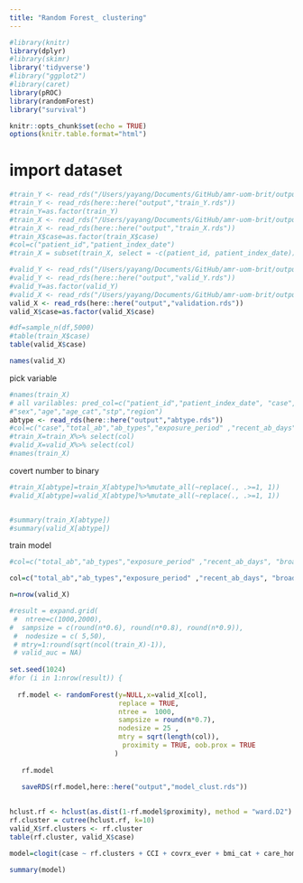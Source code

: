 ```yaml
---
title: "Random Forest_ clustering"
---
```


```r
#library(knitr)
library(dplyr)
#library(skimr)
library('tidyverse')
#library("ggplot2")
#library(caret)
library(pROC)
library(randomForest)
library("survival")

knitr::opts_chunk$set(echo = TRUE)
options(knitr.table.format="html")

```

# import dataset
```r
#train_Y <- read_rds("/Users/yayang/Documents/GitHub/amr-uom-brit/output/train_Y.rds")
#train_Y <- read_rds(here::here("output","train_Y.rds"))
#train_Y=as.factor(train_Y)
#train_X <- read_rds("/Users/yayang/Documents/GitHub/amr-uom-brit/output/train_X.rds")
#train_X <- read_rds(here::here("output","train_X.rds"))
#train_X$case=as.factor(train_X$case)
#col=c("patient_id","patient_index_date")
#train_X = subset(train_X, select = -c(patient_id, patient_index_date))

#valid_Y <- read_rds("/Users/yayang/Documents/GitHub/amr-uom-brit/output/valid_Y.rds")
#valid_Y <- read_rds(here::here("output","valid_Y.rds"))
#valid_Y=as.factor(valid_Y)
#valid_X <- read_rds("/Users/yayang/Documents/GitHub/amr-uom-brit/output/valid_X.rds")
valid_X <- read_rds(here::here("output","validation.rds"))
valid_X$case=as.factor(valid_X$case)

#df=sample_n(df,5000)
#table(train_X$case)
table(valid_X$case)

names(valid_X)
```


pick variable
```r
#names(train_X)
# all varilables: pred_col=c("patient_id","patient_index_date", "case","total_ab","interval_sd" ,  "ab_prescriptions","ab_types","prescribe_times","exposure_period","recent_ab_days", "broad_prop" ,"broad_ab_prescriptions","interval_mean","interval_sd","interval_CV","length_mean", "length_sd", "length_CV","prescribe_time_0","prescribe_time_1","prescribe_time_2","prescribe_time_3",col,"AB_1_type""AB_6wk_type" ,"interval_med" "length_med" ,"ab_6w_binary" , "AB_6wk")
#"sex","age","age_cat","stp","region")
abtype <- read_rds(here::here("output","abtype.rds"))
#col=c("case","total_ab","ab_types","exposure_period" ,"recent_ab_days", "broad_prop" ,"interval_med" , "interval_CV","length_CV","lenght_mean",abtype)
#train_X=train_X%>% select(col)
#valid_X=valid_X%>% select(col)
#names(train_X)
```

covert number to binary
```r

#train_X[abtype]=train_X[abtype]%>%mutate_all(~replace(., .>=1, 1)) 
#valid_X[abtype]=valid_X[abtype]%>%mutate_all(~replace(., .>=1, 1)) 


#summary(train_X[abtype])
#summary(valid_X[abtype])
```


train model
```r

#col=c("total_ab","ab_types","exposure_period" ,"recent_ab_days", "broad_prop","interval_mean" , "interval_CV",abtype)

col=c("total_ab","ab_types","exposure_period" ,"recent_ab_days", "broad_prop" ,"interval_med" , "interval_CV","length_mean","length_CV",abtype)

n=nrow(valid_X)

#result = expand.grid(
 #  ntree=c(1000,2000),
#  sampsize = c(round(n*0.6), round(n*0.8), round(n*0.9)),
 #  nodesize = c( 5,50),
 # mtry=1:round(sqrt(ncol(train_X)-1)),
 # valid_auc = NA)
               
set.seed(1024)
#for (i in 1:nrow(result)) {
  
  rf.model <- randomForest(y=NULL,x=valid_X[col], 
                           replace = TRUE,
                           ntree =  1000,
                           sampsize = round(n*0.7),
                           nodesize = 25 ,
                           mtry = sqrt(length(col)),
                            proximity = TRUE, oob.prox = TRUE
                          )
  
   rf.model
   
   saveRDS(rf.model,here::here("output","model_clust.rds"))
   
```

```r

hclust.rf <- hclust(as.dist(1-rf.model$proximity), method = "ward.D2")
rf.cluster = cutree(hclust.rf, k=10)
valid_X$rf.clusters <- rf.cluster
table(rf.cluster, valid_X$case)
```

```r

model=clogit(case ~ rf.clusters + CCI + covrx_ever + bmi_cat + care_home + flu_vaccine + smoking_cat_3 + imd+ ethnicity_6 + strata(subclass),valid_X) 

summary(model)

```

